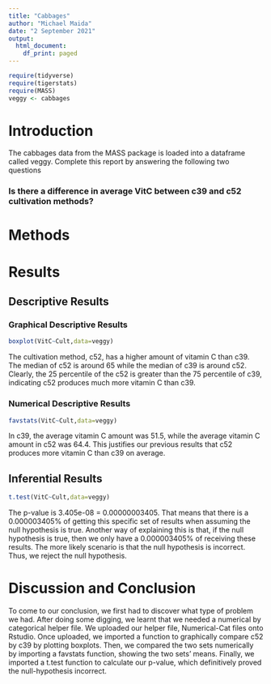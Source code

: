 ```yaml
---
title: "Cabbages"
author: "Michael Maida"
date: "2 September 2021"
output:
  html_document:
    df_print: paged
---
```


```r
require(tidyverse)
require(tigerstats)
require(MASS)
veggy <- cabbages
```

# Introduction

<!--In this section you explain what you are trying to show.  Where did the data come from?  What is the research or other question you are trying to answer?!-->
 The cabbages data from the MASS package is loaded into a dataframe called veggy. Complete this report by answering the following two questions  
 
### Is there a difference in average VitC between c39 and c52 cultivation methods?  

# Methods

<!--Decide on your methods:  use "variable analysis" or other appropriate descriptors.  Make sure to choose at least one graphical method and at least one numerical method.!-->

# Results

<!--Divide this section into two sub-sections:  One for your descriptive  results and one for your inferential results.!-->

## Descriptive Results

### Graphical Descriptive Results

<!--Graphical results here.  Make sure to show your code.  Provide appropriate labels for axes, giving units if possible, and provide a good title for the graph, too.  Use the graphical results to describe the patterns if any that exist in the data as focused toward the research question!-->

```r
boxplot(VitC~Cult,data=veggy)
```
  
The cultivation method, c52, has a higher amount of vitamin C than c39. The median of c52 is around 65 while the median of c39 is around c52. Clearly, the 25 percentile of the c52  is greater than the 75 percentile of c39, indicating c52 produces much more vitamin C than c39.      
  
### Numerical Descriptive Results

<!--Numerical results go here. Use the numerical results to describe the patterns if any that exist in the data as focused toward the research question!-->

```r
favstats(VitC~Cult,data=veggy)
```
  
In c39, the average vitamin C amount was 51.5, while the average vitamin C amount in c52 was 64.4. This justifies our previous results that c52 produces more vitamin C than c39 on average.   
  
## Inferential Results

<!--State hypothesis clearly.  Make sure your discussion of the inferential test covers all the aspects that the test output produces, such as test statistic, p-value etc.  Make a decision about the null hypothesis, explain the assumptions on which the selected test/procedure was based, and why the chosen procedure satisfys the assumptions and is appropriate to answer the research question!-->

```r
t.test(VitC~Cult,data=veggy)
```
  
The p-value is 3.405e-08 = 0.00000003405. That means that there is a 0.000003405% of getting this specific set of results when assuming the null hypothesis is true. Another way of explaining this is that, if the null hypothesis is true, then we only have a 0.000003405% of receiving these results. The more likely scenario is that the null hypothesis is incorrect. Thus, we reject the null hypothesis.  
  
# Discussion and Conclusion

<!--Discussion and conclusion here.  If you found a relationship be sure to consider whether the relationship occurs because one of the variavbles causes the other, or whether they perhasps are related for some other reason.  Watch the chapter 6 videos from the GeorgeTown videos collection.!-->

To come to our conclusion, we first had to discover what type of problem we had. After doing some digging, we learnt that we needed a numerical by categorical helper file. We uploaded our helper file, Numerical-Cat files onto Rstudio. Once uploaded, we imported a function to graphically compare c52 by c39 by plotting boxplots. Then, we compared the two sets numerically by importing a favstats function, showing the two sets' means. Finally, we imported a t.test function to calculate our p-value, which definitively proved the null-hypothesis incorrect.  

